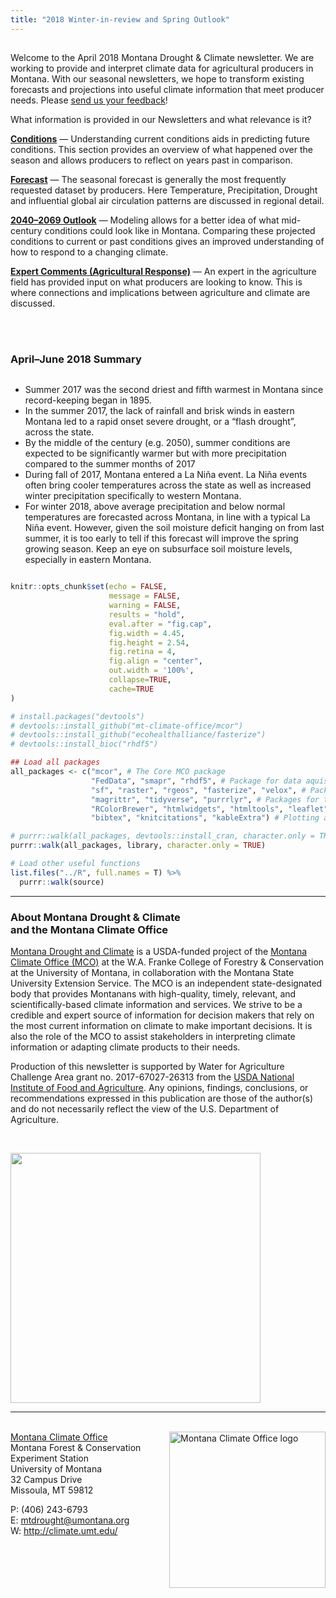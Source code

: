 ```yaml
---
title: "2018 Winter-in-review and Spring Outlook"
---
```


## {-}

Welcome to the April 2018 Montana Drought & Climate newsletter. We are working to provide and interpret climate data for agricultural producers in Montana. With our seasonal newsletters, we hope to transform existing forecasts and projections into useful climate information that meet producer needs. Please [send us your feedback](mailto:mtdrought@umontana.org)!

What information is provided in our Newsletters and what relevance is it?

[**Conditions**](./jfm-2018-review.html) --- Understanding current conditions aids in predicting future conditions. This section provides an overview of what happened over the season and allows producers to reflect on years past in comparison.

[**Forecast**](./amj-2018-forecast.html) --- The seasonal forecast is generally the most frequently requested dataset by producers. Here Temperature, Precipitation, Drought and influential global air circulation patterns are discussed in regional detail.

[**2040--2069 Outlook**](./amj-2018-midcentury.html) --- Modeling allows for a better idea of what mid-century conditions could look like in Montana. Comparing these projected conditions to current or past conditions gives an improved understanding of how to respond to a changing climate.

[**Expert Comments (Agricultural Response)**](amj-2018-summary.html) --- An expert in the agriculture field has provided input on what producers are looking to know. This is where connections and implications between agriculture and climate are discussed.

<br><br>

### April--June 2018 Summary {-}

<div style="-webkit-columns: 2 300px;-moz-columns: 2 300px;columns: 2 300px;">
- Summer 2017 was the second driest and fifth warmest in Montana since record-keeping began in 1895.
- In the summer 2017, the lack of rainfall and brisk winds in eastern Montana led to a rapid onset severe drought, or a “flash drought”, across the state.
- By the middle of the century (e.g. 2050), summer conditions are expected to be significantly warmer but with more precipitation compared to the summer months of 2017
- During fall of 2017, Montana entered a La Niña event. La Niña events often bring cooler temperatures across the state as well as increased winter precipitation specifically to western Montana.
- For winter 2018, above average precipitation and below normal temperatures are forecasted across Montana, in line with a typical La Niña event. However, given the soil moisture deficit hanging on from last summer, it is too early to tell if this forecast will improve the spring growing season. Keep an eye on subsurface soil moisture levels, especially in eastern Montana.
</div>

```r
knitr::opts_chunk$set(echo = FALSE,
                      message = FALSE,
                      warning = FALSE,
                      results = "hold",
                      eval.after = "fig.cap",
                      fig.width = 4.45,
                      fig.height = 2.54,
                      fig.retina = 4, 
                      fig.align = "center", 
                      out.width = '100%', 
                      collapse=TRUE,
                      cache=TRUE
)

# install.packages("devtools")
# devtools::install_github("mt-climate-office/mcor")
# devtools::install_github("ecohealthalliance/fasterize")
# devtools::install_bioc("rhdf5")

## Load all packages
all_packages <- c("mcor", # The Core MCO package
                  "FedData", "smapr", "rhdf5", # Package for data aquisition
                  "sf", "raster", "rgeos", "fasterize", "velox", # Packages for spatial processing
                  "magrittr", "tidyverse", "purrrlyr", # Packages for tidy code
                  "RColorBrewer", "htmlwidgets", "htmltools", "leaflet", "plotly",
                  "bibtex", "knitcitations", "kableExtra") # Plotting and rmarkdown

# purrr::walk(all_packages, devtools::install_cran, character.only = TRUE)
purrr::walk(all_packages, library, character.only = TRUE)

# Load other useful functions
list.files("../R", full.names = T) %>%
  purrr::walk(source)

```

-----

### About **Montana Drought & Climate**<br>and the **Montana Climate Office** {-}
[Montana Drought and Climate](https://climate.umt.edu/mtdrought/) is a USDA-funded project of the [Montana Climate Office (MCO)](https://climate.umt.edu/) at the W.A. Franke College of Forestry & Conservation at the University of Montana, in collaboration with the Montana State University Extension Service. The MCO is an independent state-designated body that provides Montanans with high-quality, timely, relevant, and scientifically-based climate information and services. We strive to be a credible and expert source of information for decision makers that rely on the most current information on climate to make important decisions. It is also the role of the MCO to assist stakeholders in interpreting climate information or adapting climate products to their needs.

Production of this newsletter is supported by Water for Agriculture Challenge Area grant no. 2017-67027-26313 from the [USDA National Institute of Food and Agriculture](https://nifa.usda.gov/). Any opinions, findings, conclusions, or recommendations expressed in this publication are those of the author(s) and do not necessarily reflect the view of the U.S. Department of Agriculture.

<br>
<div style="text-align: left;">
![](./img/NIFA_logo.jpg){style="width:400px;"}
</div>


-----

<br>
<a href="https://climate.umt.edu/" target="_blank">
  <img src="./img/MCO_logo.svg" alt="Montana Climate Office logo" style="width:250px;float:right;">
</a>
[Montana Climate Office](https://climate.umt.edu/)<br>
Montana Forest & Conservation Experiment Station<br>
University of Montana<br>
32 Campus Drive<br>
Missoula, MT 59812<br>

P: (406) 243-6793<br>
E: [mtdrought@umontana.org](mailto:mtdrought@umontana.edu)<br>
W: [http://climate.umt.edu/](http://climate.umt.edu/)
